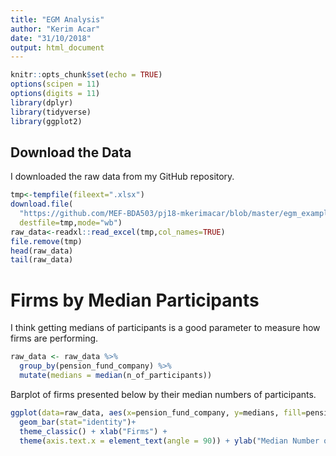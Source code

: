---
title: "EGM Analysis"
author: "Kerim Acar"
date: "31/10/2018"
output: html_document
---

```{r setup, include=FALSE}
knitr::opts_chunk$set(echo = TRUE)
options(scipen = 11)
options(digits = 11)
library(dplyr)
library(tidyverse)
library(ggplot2)
```

## Download the Data

I downloaded the raw data from my GitHub repository.

```{r, cache=TRUE,warning=FALSE,message=FALSE}
tmp<-tempfile(fileext=".xlsx")
download.file(
  "https://github.com/MEF-BDA503/pj18-mkerimacar/blob/master/egm_example_data.xlsx?raw=true",
  destfile=tmp,mode="wb")
raw_data<-readxl::read_excel(tmp,col_names=TRUE)
file.remove(tmp)
head(raw_data)
tail(raw_data)
```

# Firms by Median Participants 

I think getting medians of participants is a good parameter to measure how firms are performing.

```{r, cache=TRUE,warning=FALSE,message=FALSE}
raw_data <- raw_data %>% 
  group_by(pension_fund_company) %>% 
  mutate(medians = median(n_of_participants))

```

Barplot of firms presented below by their median numbers of participants.

```{r, fig.width=12,fig.height=8}
ggplot(data=raw_data, aes(x=pension_fund_company, y=medians, fill=pension_fund_company)) +
  geom_bar(stat="identity")+ 
  theme_classic() + xlab("Firms") + 
  theme(axis.text.x = element_text(angle = 90)) + ylab("Median Number of Participants")
```
